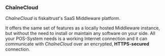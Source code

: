 ### ChaîneCloud

*ChaîneCloud* is fiskaltrust's SaaS Middleware platform.

It offers the same set of features as a locally hosted Middleware instance, but without the need to install or maintain any software on your side. All your POS-System needs is a working Internet connection and it can communicate with *ChaîneCloud* over an encrypted, **HTTPS-secured** connection.